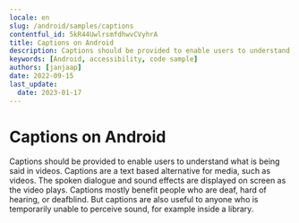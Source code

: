 ```yaml
---
locale: en
slug: /android/samples/captions
contentful_id: 5kR44UwlrsmfdhwvCVyhrA
title: Captions on Android
description: Captions should be provided to enable users to understand what is being said in videos.
keywords: [Android, accessibility, code sample]
authors: [janjaap]
date: 2022-09-15
last_update:
  date: 2023-01-17
---
```


# Captions on Android

Captions should be provided to enable users to understand what is being said in videos. Captions are a text based alternative for media, such as videos. The spoken dialogue and sound effects are displayed on screen as the video plays. Captions mostly benefit people who are deaf, hard of hearing, or deafblind. But captions are also useful to anyone who is temporarily unable to perceive sound, for example inside a library.

<CodeSample id="media-captions" platform="android" locale="en"/>
